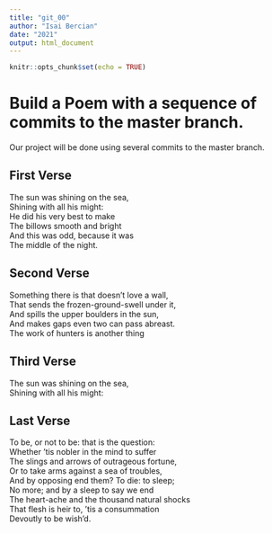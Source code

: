 ```yaml
---
title: "git_00"
author: "Isai Bercian"
date: "2021"
output: html_document
---
```


```r
knitr::opts_chunk$set(echo = TRUE)
```
# Build a Poem with a sequence of commits to the master branch.
Our project will be done using several commits to the master branch.
<!-- Do not modify or change any text in "!--" bracketed areas such as this --- these are instructions to
you, if you change any of this the git program will notice it and compromise your git merging strategy !-->

## First Verse 
<!--Put the first five lines of a poem by Lewis Carrol in this section!-->

The sun was shining on the sea,  
Shining with all his might:  
He did his very best to make  
The billows smooth and bright  
And this was odd, because it was  
The middle of the night.  

## Second Verse
<!--Put the first five lines of a poem by Robert Frost here!-->

Something there is that doesn't love a wall,  
That sends the frozen-ground-swell under it,  
And spills the upper boulders in the sun,  
And makes gaps even two can pass abreast.  
The work of hunters is another thing  

## Third Verse
<!--Put the first two verses of The Walrus and the Carpenter here!-->

The sun was shining on the sea,  
Shining with all his might:  

## Last Verse
<!--Put a short poem of your choice 8-20 lines,here!-->

To be, or not to be: that is the question:  
Whether ’tis nobler in the mind to suffer  
The slings and arrows of outrageous fortune,  
Or to take arms against a sea of troubles,  
And by opposing end them? To die: to sleep;  
No more; and by a sleep to say we end  
The heart-ache and the thousand natural shocks  
That flesh is heir to, ’tis a consummation  
Devoutly to be wish’d.  